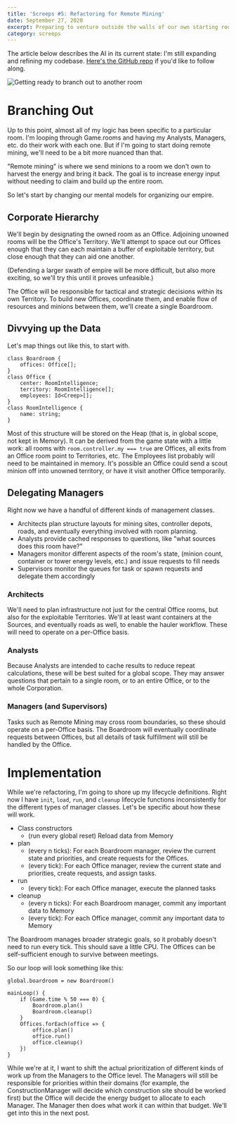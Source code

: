 ```yaml
---
title: 'Screeps #5: Refactoring for Remote Mining'
date: September 27, 2020
excerpt: Preparing to venture outside the walls of our own starting room
category: screeps
---
```


The article below describes the AI in its current state: I'm still expanding and refining my codebase. [Here's the GitHub repo](https://github.com/glitchassassin/screeps) if you'd like to follow along.

![Getting ready to branch out to another room](/assets/images/screeps-9-27.png)

# Branching Out

Up to this point, almost all of my logic has been specific to a particular room. I'm looping through Game.rooms and having my Analysts, Managers, etc. do their work with each one. But if I'm going to start doing remote mining, we'll need to be a bit more nuanced than that.

"Remote mining" is where we send minions to a room we don't own to harvest the energy and bring it back. The goal is to increase energy input without needing to claim and build up the entire room.

So let's start by changing our mental models for organizing our empire.

## Corporate Hierarchy

We'll begin by designating the owned room as an Office. Adjoining unowned rooms will be the Office's Territory. We'll attempt to space out our Offices enough that they can each maintain a buffer of exploitable territory, but close enough that they can aid one another.

(Defending a larger swath of empire will be more difficult, but also more exciting, so we'll try this until it proves unfeasible.)

The Office will be responsible for tactical and strategic decisions within its own Territory. To build new Offices, coordinate them, and enable flow of resources and minions between them, we'll create a single Boardroom.

## Divvying up the Data

Let's map things out like this, to start with.

```
class Boardroom {
    offices: Office[];
}
class Office {
    center: RoomIntelligence;
    territory: RoomIntelligence[];
    employees: Id<Creep>[];
}
class RoomIntelligence {
    name: string;
}
```

Most of this structure will be stored on the Heap (that is, in global scope, not kept in Memory). It can be derived from the game state with a little work: all rooms with `room.controller.my === true` are Offices, all exits from an Office room point to Territories, etc. The Employees list probably will need to be maintained in memory. It's possible an Office could send a scout minion off into unowned territory, or have it visit another Office temporarily.

## Delegating Managers

Right now we have a handful of different kinds of management classes.

- Architects plan structure layouts for mining sites, controller depots, roads, and eventually everything involved with room planning.
- Analysts provide cached responses to questions, like "what sources does this room have?"
- Managers monitor different aspects of the room's state, (minion count, container or tower energy levels, etc.) and issue requests to fill needs
- Supervisors monitor the queues for task or spawn requests and delegate them accordingly

### Architects

We'll need to plan infrastructure not just for the central Office rooms, but also for the exploitable Territories. We'll at least want containers at the Sources, and eventually roads as well, to enable the hauler workflow. These will need to operate on a per-Office basis.

### Analysts

Because Analysts are intended to cache results to reduce repeat calculations, these will be best suited for a global scope. They may answer questions that pertain to a single room, or to an entire Office, or to the whole Corporation.

### Managers (and Supervisors)

Tasks such as Remote Mining may cross room boundaries, so these should operate on a per-Office basis. The Boardroom will eventually coordinate requests between Offices, but all details of task fulfillment will still be handled by the Office.

# Implementation

While we're refactoring, I'm going to shore up my lifecycle definitions. Right now I have `init`, `load`, `run`, and `cleanup` lifecycle functions inconsistently for the different types of manager classes. Let's be specific about how these will work.

- Class constructors
  - (run every global reset) Reload data from Memory
- plan
  - (every n ticks): For each Boardroom manager, review the current state and priorities, and create requests for the Offices.
  - (every tick): For each Office manager, review the current state and priorities, create requests, and assign tasks.
- run
  - (every tick): For each Office manager, execute the planned tasks
- cleanup
  - (every n ticks): For each Boardroom manager, commit any important data to Memory
  - (every tick): For each Office manager, commit any important data to Memory

The Boardroom manages broader strategic goals, so it probably doesn't need to run every tick. This should save a little CPU. The Offices can be self-sufficient enough to survive between meetings.

So our loop will look something like this:

```
global.boardroom = new Boardroom()

mainLoop() {
    if (Game.time % 50 === 0) {
        Boardroom.plan()
        Boardroom.cleanup()
    }
    Offices.forEach(office => {
        office.plan()
        office.run()
        office.cleanup()
    })
}
```

While we're at it, I want to shift the actual prioritization of different kinds of work up from the Managers to the Office level. The Managers will still be responsible for priorities within their domains (for example, the ConstructionManager will decide which construction site should be worked first) but the Office will decide the energy budget to allocate to each Manager. The Manager then does what work it can within that budget. We'll get into this in the next post.

